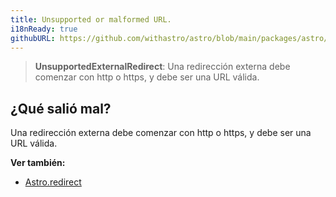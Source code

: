 ```yaml
---
title: Unsupported or malformed URL.
i18nReady: true
githubURL: https://github.com/withastro/astro/blob/main/packages/astro/src/core/errors/errors-data.ts
---
```


> **UnsupportedExternalRedirect**: 
Una redirección externa debe comenzar con http o https, y debe ser una URL válida.

## ¿Qué salió mal?
Una redirección externa debe comenzar con http o https, y debe ser una URL válida.

**Ver también:**
-  [Astro.redirect](/es/reference/api-reference/#redirect)

